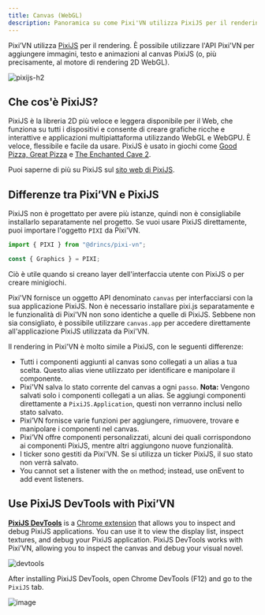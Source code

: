 ```yaml
---
title: Canvas (WebGL)
description: Panoramica su come Pixi'VN utilizza PixiJS per il rendering, differenze tra Pixi'VN e PixiJS e come interagire con gli strumenti canvas e di debug.
---
```


Pixi’VN utilizza [PixiJS](https://pixijs.com/8.x/guides/basics/what-pixijs-is) per il rendering. È possibile utilizzare l'API Pixi'VN per aggiungere immagini, testo e animazioni al canvas PixiJS (o, più precisamente, al motore di rendering 2D WebGL).

![pixijs-h2](/pixijs.svg)

## Che cos'è PixiJS?

PixiJS è la libreria 2D più veloce e leggera disponibile per il Web, che funziona su tutti i dispositivi e consente di creare grafiche ricche e interattive e applicazioni multipiattaforma utilizzando WebGL e WebGPU. È veloce, flessibile e facile da usare. PixiJS è usato in giochi come [Good Pizza, Great Pizza](https://www.goodpizzagreatpizza.com/) e [The Enchanted Cave 2](https://store.steampowered.com/app/368610/The_Enchanted_Cave_2/).

Puoi saperne di più su PixiJS sul [sito web di PixiJS](https://www.pixijs.com/).

## Differenze tra Pixi’VN e PixiJS

<Callout type="info">

PixiJS non è progettato per avere più istanze, quindi non è consigliabile installarlo separatamente nel progetto. Se vuoi usare PixiJS direttamente, puoi importare l'oggetto `PIXI` da Pixi'VN.

```ts
import { PIXI } from "@drincs/pixi-vn";

const { Graphics } = PIXI;
```

Ciò è utile quando si creano <DynamicLink href="/start/interface#adding-pixijs-ui-layers">layer dell'interfaccia utente con PixiJS</DynamicLink> o per <DynamicLink href="/start/minigames">creare minigiochi</DynamicLink>.

</Callout>

Pixi'VN fornisce un oggetto API denominato `canvas` per interfacciarsi con la sua applicazione PixiJS. Non è necessario installare pixi.js separatamente e le funzionalità di Pixi'VN non sono identiche a quelle di PixiJS. Sebbene non sia consigliato, è possibile utilizzare `canvas.app` per accedere direttamente all'applicazione PixiJS utilizzata da Pixi'VN.

Il rendering in Pixi'VN è molto simile a PixiJS, con le seguenti differenze:

- Tutti i componenti aggiunti al canvas sono collegati a un <DynamicLink href="/start/canvas-alias">alias</DynamicLink> a tua scelta. Questo alias viene utilizzato per identificare e manipolare il componente.
- Pixi'VN salva lo stato corrente del canvas a ogni <DynamicLink href="/start/labels">`passo`</DynamicLink>.
  **Nota:** Vengono salvati solo i componenti collegati a un alias. Se aggiungi componenti direttamente a `PixiJS.Application`, questi non verranno inclusi nello stato salvato.
- Pixi’VN fornisce <DynamicLink href="/start/canvas-functions">varie funzioni</DynamicLink> per aggiungere, rimuovere, trovare e manipolare i componenti nel canvas.
- Pixi’VN offre <DynamicLink href="/start/canvas-components">componenti personalizzati</DynamicLink>, alcuni dei quali corrispondono ai componenti PixiJS, mentre altri aggiungono nuove funzionalità.
- I ticker sono gestiti da Pixi'VN. Se si utilizza un ticker PixiJS, il suo stato non verrà salvato.
- You cannot set a listener with the `on` method; instead, use <DynamicLink href="/start/canvas-functions#add-a-listener-for-a-given-event">onEvent</DynamicLink> to add event listeners.

## Use PixiJS DevTools with Pixi’VN

[**PixiJS DevTools**](https://pixijs.io/devtools/) is a [Chrome extension](https://chromewebstore.google.com/detail/pixijs-devtools/dlkffcaaoccbofklocbjcmppahjjboce) that allows you to inspect and debug PixiJS applications. You can use it to view the display list, inspect textures, and debug your PixiJS application. PixiJS DevTools works with Pixi’VN, allowing you to inspect the canvas and debug your visual novel.

![devtools](/devtool-properties.gif)

After installing PixiJS DevTools, open Chrome DevTools (F12) and go to the `PixiJS` tab.

![image](/devtool-info.png)
